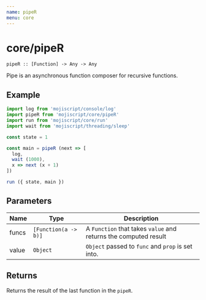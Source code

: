 ```yaml
---
name: pipeR
menu: core
---
```


# core/pipeR

`pipeR :: [Function] -> Any -> Any`

Pipe is an asynchronous function composer for recursive functions.

## Example

```javascript
import log from 'mojiscript/console/log'
import pipeR from 'mojiscript/core/pipeR'
import run from 'mojiscript/core/run'
import wait from 'mojiscript/threading/sleep'

const state = 1

const main = pipeR (next => [
  log,
  wait (1000),
  x => next (x + 1)
])

run ({ state, main })
```

## Parameters

| Name | Type | Description |
| ---- | ---- | ----------- |
| funcs | `[Function(a -> b)]`  | A `Function` that takes `value` and returns the computed result |
| value | `Object` | `Object` passed to `func` and `prop` is set into. |

## Returns

Returns the result of the last function in the `pipeR`.
